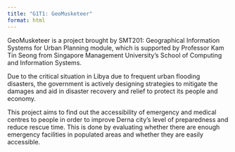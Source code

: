 ```yaml
---
title: "G1T1: GeoMusketeer"
format: html
---
```


GeoMusketeer is a project brought by SMT201: Geographical Information Systems for Urban Planning module, which is supported by Professor Kam Tin Seong from Singapore Management University's School of Computing and Information Systems.

Due to the critical situation in Libya due to frequent urban flooding disasters, the government is actively designing strategies to mitigate the damages and aid in disaster recovery and relief to protect its people and economy.

This project aims to find out the accessibility of emergency and medical centres to people in order to improve Derna city's level of preparedness and reduce rescue time. This is done by evaluating whether there are enough emergency facilities in populated areas and whether they are easily accessible.
